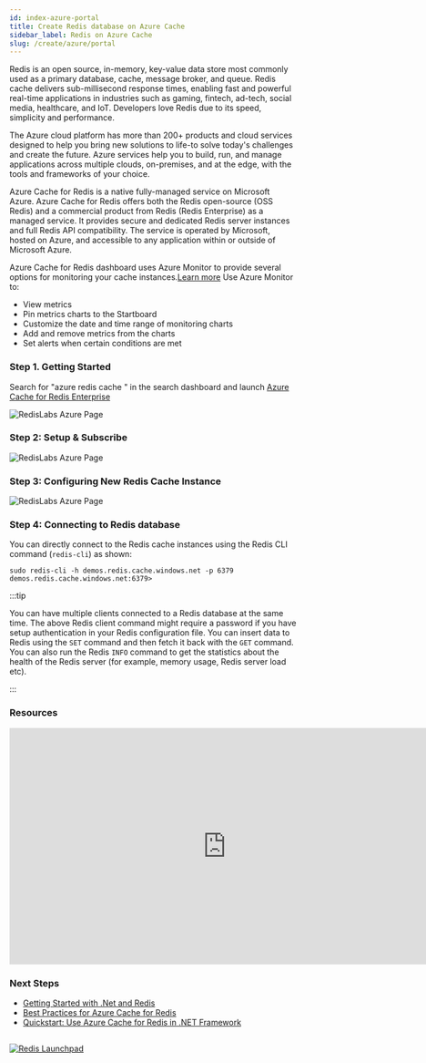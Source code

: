 ```yaml
---
id: index-azure-portal
title: Create Redis database on Azure Cache
sidebar_label: Redis on Azure Cache
slug: /create/azure/portal
---
```


Redis is an open source, in-memory, key-value data store most commonly used as a primary database, cache, message broker, and queue. Redis cache delivers sub-millisecond response times, enabling fast and powerful real-time applications in industries such as gaming, fintech, ad-tech, social media, healthcare, and IoT. Developers love Redis due to its speed, simplicity and performance.

The Azure cloud platform has more than 200+ products and cloud services designed to help you bring new solutions to life-to solve today's challenges and create the future. Azure services help you to build, run, and manage applications across multiple clouds, on-premises, and at the edge, with the tools and frameworks of your choice.

Azure Cache for Redis is a native fully-managed service on Microsoft Azure. Azure Cache for Redis offers both the Redis open-source (OSS Redis) and a commercial product from Redis (Redis Enterprise) as a managed service. It provides secure and dedicated Redis server instances and full Redis API compatibility. The service is operated by Microsoft, hosted on Azure, and accessible to any application within or outside of Microsoft Azure.

Azure Cache for Redis dashboard uses Azure Monitor to provide several options for monitoring your cache instances.[Learn more](https://docs.microsoft.com/en-us/azure/azure-monitor/insights/redis-cache-insights-overview)
Use Azure Monitor to:

- View metrics
- Pin metrics charts to the Startboard
- Customize the date and time range of monitoring charts
- Add and remove metrics from the charts
- Set alerts when certain conditions are met

### Step 1. Getting Started

Search for "azure redis cache " in the search dashboard and launch [Azure Cache for Redis Enterprise](https://portal.azure.com)

![RedisLabs Azure Page](azure7.png)

### Step 2: Setup & Subscribe

![RedisLabs Azure Page](azure6.png)

### Step 3: Configuring New Redis Cache Instance

![RedisLabs Azure Page](azure5.png)

### Step 4: Connecting to Redis database

You can directly connect to the Redis cache instances using the Redis CLI command (`redis-cli`) as shown:

```
sudo redis-cli -h demos.redis.cache.windows.net -p 6379
demos.redis.cache.windows.net:6379>
```

:::tip

You can have multiple clients connected to a Redis database at the same time. The above Redis client command might require a password if you have setup authentication in your Redis configuration file. You can insert data to Redis using the `SET` command and then fetch it back with the `GET` command. You can also run the Redis `INFO` command to get the statistics about the health of the Redis server (for example, memory usage, Redis server load etc).

:::

### Resources

<div class="text--center">
  <iframe
    width="760"
    height="415"
    src="https://www.youtube.com/embed/t6XQHsKFMKQ"
    title="YouTube video player"
    frameborder="0"
    allow="accelerometer; autoplay; clipboard-write; encrypted-media; gyroscope; picture-in-picture"
    allowfullscreen></iframe>
</div>

### Next Steps

- [Getting Started with .Net and Redis](/develop/dotnet/)
- [Best Practices for Azure Cache for Redis](https://docs.microsoft.com/en-in/azure/azure-cache-for-redis/cache-best-practices)
- [Quickstart: Use Azure Cache for Redis in .NET Framework](https://docs.microsoft.com/en-us/azure/azure-cache-for-redis/cache-dotnet-how-to-use-azure-redis-cache)

##

<div>
  <a
    href="https://launchpad.redis.com"
    target="_blank"
    rel="noopener"
    className="link">
    <img
      src="/img/launchpad.png"
      className="thumb"
      loading="lazy"
      alt="Redis Launchpad"
    />
  </a>
</div>
